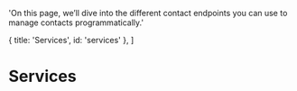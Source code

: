 

  'On this page, we’ll dive into the different contact endpoints you can use to manage contacts programmatically.'

  { title: 'Services', id: 'services' },
]

# Services  

<Services />